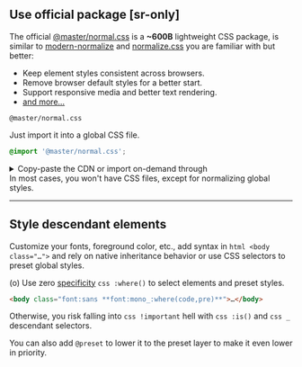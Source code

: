 ## Use official package [sr-only]
The official [@master/normal.css](https://github.com/master-co/normal.css) is a **~600B** lightweight CSS package, is similar to [modern-normalize](https://github.com/sindresorhus/modern-normalize) and [normalize.css](https://github.com/necolas/normalize.css) you are familiar with but better:

- Keep element styles consistent across browsers.
- Remove browser default styles for a better start.
- Support responsive media and better text rendering.
- [and more...](/reference/normal-css#consistency)

```install
@master/normal.css
```
Just import it into a global CSS file.
```css
@import '@master/normal.css';
```
<details>
    <summary>Copy-paste the CDN or import on-demand through</summary>
    <div>
        ```html
        <link href="https://cdn.master.co/normal.css" rel="stylesheet">
        ```
        Or import on-demand:
        <Code lang="css">
            {require('@master/normal.css/src/index.css?text').default?.replace(/(..\/)\b/g, '@master/normal.css/')}
        </Code>
    </div>
</details>
In most cases, you won't have CSS files, except for normalizing global styles.

---

## Style descendant elements
Customize your fonts, foreground color, etc., add syntax in `html <body class="…">` and rely on native inheritance behavior or use CSS selectors to preset global styles.

(o) Use zero [specificity](https://developer.mozilla.org/en-US/docs/Web/CSS/Specificity) `css :where()` to select elements and preset styles.
```html
<body class="font:sans **font:mono_:where(code,pre)**">…</body>
```
Otherwise, you risk falling into `css !important` hell with `css :is()` and `css _` descendant selectors.

You can also add `@preset` to lower it to the preset layer to make it even lower in priority.